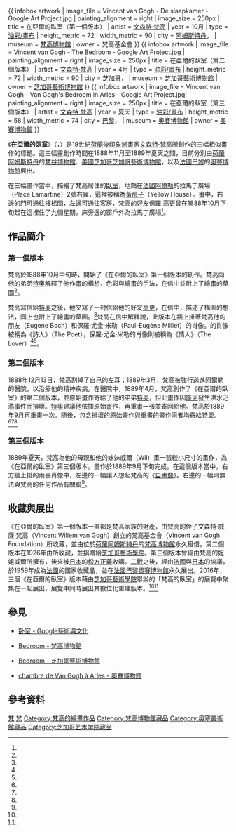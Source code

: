 {{noteTA
|1  = zh-cn:文森特; zh-tw:文森; zh-hk:文森;
|2  = zh-cn:梵高; zh-tw:梵谷; zh-hk:梵高;
|3  = zh:特奧; zh-hans:特奥; zh-hk:西奧; zh-tw:西奧;
|G1 = 資訊科技
}}

{{ infobox artwork
| image_file         = Vincent van Gogh - De slaapkamer - Google Art Project.jpg
| painting_alignment = right
| image_size         = 250px
| title              = 在亞爾的臥室（第一個版本）
| artist             = [[文森特·梵高|文森特·梵高]]
| year               = {{start date|1888}}10月
| type               = [[油畫|油彩/畫布]]
| height_metric      = 72
| width_metric       = 90
| city               = [[阿姆斯特丹|阿姆斯特丹]]，
| museum             = [[梵高博物館|梵高博物館]]
| owner              = 梵高基金會
}}
{{ infobox artwork
| image_file         = Vincent van Gogh - The Bedroom - Google Art Project.jpg
| painting_alignment = right
| image_size         = 250px
| title              = 在亞爾的臥室（第二個版本）
| artist             = [[文森特·梵高|文森特·梵高]]
| year               = {{start date|1889}}4月
| type               = [[油畫|油彩/畫布]]
| height_metric      = 72
| width_metric       = 90
| city               = [[芝加哥|芝加哥]]，
| museum             = [[芝加哥藝術博物館|芝加哥藝術博物館]]
| owner              = [[芝加哥藝術博物館|芝加哥藝術博物館]]
}}
{{ infobox artwork
| image_file         = Vincent van Gogh - Van Gogh's Bedroom in Arles - Google Art Project.jpg| painting_alignment = right
| image_size         = 250px
| title              = 在亞爾的臥室（第三個版本）
| artist             = [[文森特·梵高|文森特·梵高]]
| year               = {{start date|1889}}夏天
| type               = [[油畫|油彩/畫布]]
| height_metric      = 58
| width_metric       = 74
| city               = [[巴黎|巴黎]]，
| museum             = [[奧賽博物館|奧賽博物館]]
| owner              = [[奧賽博物館|奧賽博物館]]
}}

《'''在亞爾的臥室'''》（{{lang-fr|''La Chambre à coucher''}}，{{lang-nl|''Slaapkamer te Arles''}}）是19世紀[[荷蘭|荷蘭]][[後印象派|後印象派]]畫家[[文森特·梵高|文森特·梵高]]所創作的三幅相似畫作的標題。這三幅畫創作時間在1888年11月至1889年夏天之間，目前分別由[[荷蘭|荷蘭]][[阿姆斯特丹|阿姆斯特丹]]的[[梵谷博物館|梵谷博物館]]、[[美國|美國]][[芝加哥|芝加哥]][[芝加哥藝術博物館|芝加哥藝術博物館]]，以及[[法國|法國]][[巴黎|巴黎]]的[[奧賽博物館|奧賽博物館]]展出。

在三幅畫作當中，描繪了梵高居住的[[臥室|臥室]]，地點在[[法國|法國]][[阿爾勒|阿爾勒]]的拉馬丁廣場（Place Lamartine）2號右翼，這裡被稱為[[黃房子_(梵高)|黃房子]]（Yellow House）。畫中，右邊的門可通往樓梯間，左邊可通往客房，梵高的好友[[保羅·高更|保羅·高更]]曾在1888年10月下旬起在這裡住了九個星期。床旁邊的窗戶外為拉馬丁廣場<ref name="Roland Dorn"/>。

== 作品簡介 ==

{{Multiple image
| direction = vertical
| align     = left
| width     = 200
| image1    = Vincent van Gogh - Vincent's Bedroom in Arles - Letter Sketch October 1888.jpg
| image2    = Vincent van Gogh - Vincent's Bedroom - Lettersketch 17 October 1888.jpg
| caption1  = 寄給[[特奧·梵谷_(商人)|特奧]]信中的草圖
| caption2  = 寄給[[保羅·高更|高更]]信中的草圖
}}

=== 第一個版本 ===

梵高於1888年10月中旬時，開始了《在亞爾的臥室》第一個版本的創作。梵高向他的弟弟[[特奧·梵谷_(商人)|特奧]]解釋了他作畫的構想，色彩與繪畫的手法，在信中並附上了繪畫的草圖<ref name="webexhibits_1"/>。

梵高寫信給[[特奧·梵谷_(商人)|特奧]]之後，他又寫了一封信給他的好友[[保羅·高更|高更]]，在信中，描述了構圖的想法，同上也附上了繪畫的草圖。<ref name="webexhibits_2"/>梵高在信中解釋說，此版本在牆上掛著梵高他的朋友{{le|尤金·博赫|Eugène Boch}}（Eugène Boch）和保羅·尤金·米勒（Paul-Eugène Milliet）的肖像。{{le|尤金·博赫|Eugène Boch}}的肖像被稱為《詩人》（The Poet），保羅·尤金·米勒的肖像則被稱為《情人》（The Lover）<ref name="kmm.nl"/><ref name="eugeneboch"/>。

=== 第二個版本 ===

1888年12月13日，梵高割掉了自己的左耳；1889年3月，梵高被強行送進[[阿爾勒|阿爾勒]]的醫院，以治療他的精神疾病。在醫院中，1889年4月，梵高創作了《在亞爾的臥室》的第二個版本，並原始畫作寄給了他的弟弟[[特奧·梵谷_(商人)|特奧]]，但此畫作因[[隆河|隆河]]發生洪水氾濫事件而損壞。[[特奧·梵谷_(商人)|特奧]]建議他依據原始畫作，再重畫一張並寄回給他。梵高於1889年9月再重畫一次。隨後，包含損壞的原始畫作與重畫的畫作兩者均寄給[[特奧·梵谷_(商人)|特奧]]。<ref name="webexhibits_3"/><ref name="webexhibits_4"/><ref name="webexhibits_5"/>

=== 第三個版本 ===
1889年夏天，梵高為他的母親和他的妹妹威爾（Wil）畫一張較小尺寸的畫作，為《在亞爾的臥室》第三個版本。畫作於1889年9月下旬完成。在這個版本當中，右方牆上掛的兩張肖像中，左邊的一幅讓人想起梵高的《[[梵高自畫像列表|自畫像]]》。右邊的一幅則無法與梵高的任何作品有關聯<ref name="webexhibits_6"/>。

== 收藏與展出 ==
《在亞爾的臥室》第一個版本一直都是梵高家族的財產，由梵高的侄子文森特·威廉·梵高（Vincent Willem van Gogh）創立的梵高基金會（Vincent van Gogh Foundation）所收藏，並由位於[[荷蘭|荷蘭]][[阿姆斯特丹|阿姆斯特丹]]的[[梵高博物館|梵高博物館]]永久租借。第二個版本在1926年由{{le|海倫·伯奇·巴特利特紀念館|Helen Birch Bartlett Memorial Collection}}所收藏，並捐贈給[[芝加哥藝術學院|芝加哥藝術學院]]。第三個版本曾經由梵高的姐姐威爾所擁有，後來被[[日本|日本]]的[[松方正義|松方正義]]收購。[[二戰|二戰]]之後，經由[[法國|法國]]與[[日本|日本]]的協議，於1959年成為[[法國|法國]]的國家收藏品，並在[[法國|法國]][[巴黎|巴黎]][[奧賽博物館|奧賽博物館]]永久展出。2016年，三個《在亞爾的臥室》版本藉由[[芝加哥藝術學院|芝加哥藝術學院]]舉辦的「梵高的臥室」的展覽中聚集在一起展出，展覽中同時展出其數位化重建版本。<ref name="artic_1"/><ref name="artic_2"/>

== 參見 ==
* {{en}}[https://artsandculture.google.com/asset/%E5%8D%A7%E5%AE%A4-%E6%96%87%E6%A3%AE%E7%89%B9%C2%B7%E6%A2%B5%E9%AB%98/KwF-AdF1REQl6w 卧室 - Google藝術與文化]
* {{en}}[https://www.vangoghmuseum.nl/en/collection/s0047V1962The Bedroom - [[梵高博物館|梵高博物館]]]{{Wayback|url=https://www.vangoghmuseum.nl/en/collection/s0047V1962 |date=20200729225904 }}
* {{en}}[https://www.artic.edu/artworks/28560/the-bedroomThe Bedroom - [[芝加哥藝術博物館|芝加哥藝術博物館]]]{{Wayback|url=https://www.artic.edu/artworks/28560/the-bedroom |date=20200727012149 }}
* {{fr}}[https://www.musee-orsay.fr/fr/collections/oeuvres-commentees/peinture/commentaire_id/la-chambre-de-van-gogh-a-arles-16367.html?tx_commentaire_pi1%5BpidLi%5D=509&tx_commentaire_pi1%5Bfrom%5D=841&cHash=f6283b065dLa chambre de Van Gogh à Arles - [[奧賽博物館|奧賽博物館]]]{{Wayback|url=https://www.musee-orsay.fr/fr/collections/oeuvres-commentees/peinture/commentaire_id/la-chambre-de-van-gogh-a-arles-16367.html?tx_commentaire_pi1%5BpidLi%5D=509&tx_commentaire_pi1%5Bfrom%5D=841&cHash=f6283b065d |date=20200706173721 }}{{clear}}

== 參考資料 ==
{{Reflist|30em|refs=

<ref name="artic_1">{{cite web |title=Van Gogh’s Bedrooms |url=https://www.artic.edu/exhibitions/1865/van-gogh-s-bedrooms |website=https://www.artic.edu/ |publisher=The Art Institute of Chicago |accessdate=2020-08-08 |archive-date=2020-07-09 |archive-url=https://web.archive.org/web/20200709091305/https://www.artic.edu/exhibitions/1865/van-gogh-s-bedrooms |dead-url=no }}</ref>

<ref name="artic_2">{{cite web |title=The Bedroom |url=https://www.artic.edu/artworks/28560/the-bedroom |website=https://www.artic.edu/ |publisher=The Art Institute of Chicago |accessdate=2020-08-08 |archive-date=2020-07-27 |archive-url=https://web.archive.org/web/20200727012149/https://www.artic.edu/artworks/28560/the-bedroom |dead-url=no }}</ref>

<ref name="eugeneboch">{{cite web |url=http://www.eugeneboch.com |title=Eugene Boch.com - Impressionist and friend of Vincent van Gogh |work=eugeneboch.com |accessdate=2020-08-08 |archive-date=2010-09-27 |archive-url=https://web.archive.org/web/20100927123738/http://www.eugeneboch.com/ |dead-url=no }}</ref>

<ref name="kmm.nl">{{cite web |url=http://www.kmm.nl/object/KM%20102.392/The-lover-portrait-of-Lieutenant-Milliet |title=De minnaar (portret van luitenant Milliet) - Kröller-Müller Museum |work=kmm.nl |archiveurl=https://web.archive.org/web/20120418063608/http://www.kmm.nl/object/KM%20102.392/The-lover-portrait-of-Lieutenant-Milliet |archivedate=2012-04-18 |accessdate=2020-08-09 |dead-url=no }}</ref>

<ref name="Roland Dorn">{{cite book |author1=Roland Dorn |title=Décoration: Vincent van Goghs Werkreihe für das Gelbe Haus in Arles (Studien zur Kunstgeschichte) |date=1990 |publisher=G. Olms |isbn=978-3487090986 |url=https://www.amazon.com/De%CC%81coration-Vincent-Werkreihe-Studien-Kunstgeschichte/dp/3487090988 |accessdate=2020-08-07 |language=de}}</ref>

<ref name="webexhibits_1">{{cite web |author1=Vincent van Gogh |title=Letter from Vincent van Gogh to Theo van Gogh |url=http://www.webexhibits.org/vangogh/letter/18/554.htm |website=http://www.webexhibits.org/ |date=1888-10-16 |accessdate=2020-08-08 |archive-date=2019-12-07 |archive-url=https://web.archive.org/web/20191207100147/http://www.webexhibits.org/vangogh/letter/18/554.htm |dead-url=no }}</ref>

<ref name="webexhibits_2">{{cite web |author1=Vincent van Gogh |title=Letter from Vincent van Gogh to Paul Gauguin |url=http://www.webexhibits.org/vangogh/letter/18/B22.htm |website=http://www.webexhibits.org/ |date=1888-10-17 |accessdate=2020-08-08 |archive-date=2020-01-13 |archive-url=https://web.archive.org/web/20200113085628/http://www.webexhibits.org/vangogh/letter/18/B22.htm |dead-url=no }}</ref>

<ref name="webexhibits_3">{{cite web |author1=Vincent van Gogh |title=Letter from Vincent van Gogh to Theo van Gogh |url=http://www.webexhibits.org/vangogh/letter/20/592.htm |website=http://www.webexhibits.org/ |date=1889-05-22 |accessdate=2020-08-08 |archive-date=2012-09-08 |archive-url=https://www.webcitation.org/6AVoiOUbk?url=http://www.webexhibits.org/vangogh/letter/20/592.htm |dead-url=no }}</ref>

<ref name="webexhibits_4">{{cite web |author1=Theo van Gogh |title=Letter from Theo van Gogh to Vincent van Gogh Saint-Rémy |url=http://www.webexhibits.org/vangogh/letter/20/T10.htm |website=http://www.webexhibits.org/ |date=1889-06-16 |accessdate=2020-08-08 |archive-date=2020-01-13 |archive-url=https://web.archive.org/web/20200113082811/http://www.webexhibits.org/vangogh/letter/20/T10.htm |dead-url=no }}</ref>

<ref name="webexhibits_5">{{cite web |author1=Vincent van Gogh |title=Letter from Vincent van Gogh to Theo van Gogh Saint-Rémy |url=http://www.webexhibits.org/vangogh/letter/20/604.htm |website=http://www.webexhibits.org/ |date=1889-09-06 |accessdate=2020-08-08 |archive-date=2019-12-16 |archive-url=https://web.archive.org/web/20191216025259/http://www.webexhibits.org/vangogh/letter/20/604.htm |dead-url=no }}</ref>

<ref name="webexhibits_6">{{cite web |author1=Vincent van Gogh |title=Letter from Vincent van Gogh to Theo van Gogh Saint-Rémy |url=http://www.webexhibits.org/vangogh/letter/20/608.htm |website=http://www.webexhibits.org/ |date=1889-09-28 |accessdate=2020-08-08 |archive-date=2020-01-13 |archive-url=https://web.archive.org/web/20200113084054/http://www.webexhibits.org/vangogh/letter/20/608.htm |dead-url=no }}</ref>

}}
{{梵高|state=collapsed}}
[[Category:1888年畫作|梵]]
[[Category:1889年畫作|梵]]
[[Category:梵高的繪畫作品|Category:梵高的繪畫作品]]
[[Category:梵高博物館藏品|Category:梵高博物館藏品]]
[[Category:奥塞美術館藏品|Category:奥塞美術館藏品]]
[[Category:芝加哥艺术学院藏品|Category:芝加哥艺术学院藏品]]